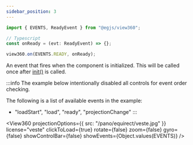 ```yaml
---
sidebar_position: 3
---
```



```ts
import { EVENTS, ReadyEvent } from "@egjs/view360";

// Typescript
const onReady = (evt: ReadyEvent) => {};

view360.on(EVENTS.READY, onReady);
```

An event that fires when the component is initialized.
This will be called once after [init()](/docs/api/Class/View360#init) is called.

:::info
The example below intentionally disabled all controls for event order checking.

The following is a list of available events in the example:
- "loadStart", "load", "ready", "projectionChange"
:::

<View360
  projectionOptions={{
    src: "/pano/equirect/veste.jpg"
  }}
  license="veste"
  clickToLoad={true}
  rotate={false}
  zoom={false}
  gyro={false}
  showControlBar={false}
  showEvents={Object.values(EVENTS)} />
